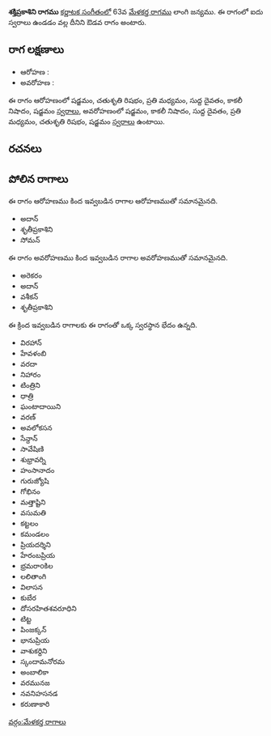 {{Infobox ragam
	| name          	= శక్తిప్రకాశిని
	| synonym	    	= 
	| mela          	= 
	| chakra        	= 
	| janaka        	= 
	| type          	= ఔడవ
	| arohanam      	= {{svaraC|S|R2|M2|D1|N3|S'}} 
	| avarohanam    	= {{svaraC|S'|N3|D1|M2|R2|S}}
	| jeeva         	=
	| chhaya        	=
	| nyasa         	=
	| vishesha      	= 
	| equivalent  		= 
}}
{{కర్ణాటక సంగీత రాగాలు}}
'''శక్తిప్రకాశిని రాగము''' [[కర్ణాటక సంగీతం]]లో 63వ [[మేళకర్త రాగము]] లాంగి జన్యము.  ఈ రాగంలో ఐదు స్వరాలు ఉండడం వల్ల దీనిని ఔడవ రాగం అంటారు.


==రాగ లక్షణాలు==


* ఆరోహణ : {{svaraC|S|R2|M2|D1|N3|S'}} 
* అవరోహణ : {{svaraC|S'|N3|D1|M2|R2|S}}

ఈ రాగం ఆరోహణంలో షడ్జమం, చతుశృతి రిషభం, ప్రతి మధ్యమం, సుద్ద దైవతం, కాకలీ నిషాదం, షడ్జమం [[స్వరాలు]], అవరోహణంలో షడ్జమం, కాకలీ నిషాదం, సుద్ద దైవతం, ప్రతి మధ్యమం, చతుశృతి రిషభం, షడ్జమం [[స్వరాలు]] ఉంటాయి.

==రచనలు==



==పోలిన రాగాలు==
ఈ రాగం ఆరోహణము కింద ఇవ్వబడిన రాగాల ఆరోహణముతో సమానమైనది.
* అదాన్
* శృతీప్రకాశిని
* సోమన్

ఈ రాగం అవరోహణము కింద ఇవ్వబడిన రాగాల అవరోహణముతో సమానమైనది.
* అరెకరం
* అదాన్
* వశీకన్
* శృతీప్రకాశిని

ఈ క్రింద ఇవ్వబడిన రాగాలకు ఈ రాగంతో ఒక్క స్వరస్థాన భేదం ఉన్నది.
* విరహాన్
* హేవళంబి
* వరదా
* నిహారం
* టింత్రిని
* ధాత్రి
* ఘంటాదాయిని
* వరణ్
* అవలోకసన
* సేన్దాన్
* సావేషిణి
* శుభ్రావర్ని
* హంసానాదం
* గురుజ్యోషి
* గోభినం
* మత్తాష్టిని
* వసుమతి
* కట్టలం
* కమండలం
* ప్రియదర్శిని
* హేరంబప్రియ
* భ్రమరాoకిల
* లలితాంగి
* విలాసన
* కుబేర
* దోసరహితశవరూధిని
* టిట్ట
* పింజక్కన్
* భానుప్రియ
* వాశుకర్దిని
* స్కందామనోరమ
* అంబాలికా
* వరమునజ
* నవనిహసనడ
* కరుణాకారి



[[వర్గం:మేళకర్త రాగాలు]]